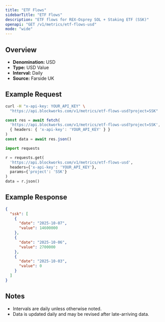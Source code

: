 ```yaml
---
title: "ETF Flows"
sidebarTitle: "ETF Flows"
description: "ETF flows for REX-Osprey SOL + Staking ETF (SSK)"
openapi: "GET /v1/metrics/etf-flows-usd"
mode: "wide"
---
```


## Overview

- **Denomination:** USD
- **Type:** USD Value
- **Interval:** Daily
- **Source:** Farside UK

## Example Request

<CodeGroup>

```bash cURL
curl -H "x-api-key: YOUR_API_KEY" \
  "https://api.blockworks.com/v1/metrics/etf-flows-usd?project=SSK"
```

```typescript TypeScript
const res = await fetch(
  'https://api.blockworks.com/v1/metrics/etf-flows-usd?project=SSK',
  { headers: { 'x-api-key': 'YOUR_API_KEY' } }
)
const data = await res.json()
```

```python Python
import requests

r = requests.get(
  'https://api.blockworks.com/v1/metrics/etf-flows-usd',
  headers={'x-api-key': 'YOUR_API_KEY'},
  params={'project': 'SSK'}
)
data = r.json()
```

</CodeGroup>

## Example Response

```json
{
  "ssk": [
    {
      "date": "2025-10-07",
      "value": 14600000
    },
    {
      "date": "2025-10-06",
      "value": 2700000
    },
    {
      "date": "2025-10-03",
      "value": 0
    }
  ]
}
```

## Notes
- Intervals are daily unless otherwise noted.
- Data is updated daily and may be revised after late-arriving data.